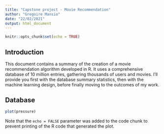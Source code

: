 ```yaml
---
title: "Capstone project - Movie Recommendation"
author: "Gregoire Mansio"
date: "22/02/2021"
output: html_document
---
```


```r
knitr::opts_chunk$set(echo = TRUE)
```

## Introduction

This document contains a summary of the creation of a movie recommendation algorithm developed in R.
It uses a comprehensive database of 10 million entries, gathering thousands of users and movies.
I'll provide you first with the database summary statistics, then with the machine learning design, before finally moving to the outcomes of my work. 

## Database

```r
plot(pressure)
```

Note that the `echo = FALSE` parameter was added to the code chunk to prevent printing of the R code that generated the plot.

